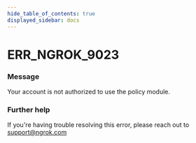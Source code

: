 ```yaml
---
hide_table_of_contents: true
displayed_sidebar: docs
---
```



# ERR_NGROK_9023

### Message

Your account is not authorized to use the policy module.

### Further help

If you're having trouble resolving this error, please reach out to [support@ngrok.com](mailto:support@ngrok.com?subject=Help%20with%20ERR_NGROK_9023)

<ErrorDetails error="err_ngrok_9023" />
